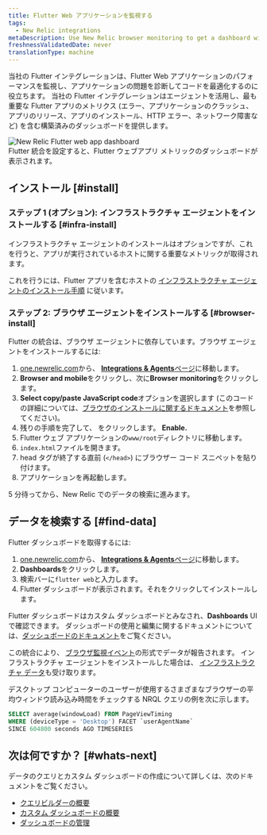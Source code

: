 ```yaml
---
title: Flutter Web アプリケーションを監視する
tags:
  - New Relic integrations
metaDescription: Use New Relic browser monitoring to get a dashboard with metrics from your Flutter web application.
freshnessValidatedDate: never
translationType: machine
---
```


当社の Flutter インテグレーションは、Flutter Web アプリケーションのパフォーマンスを監視し、アプリケーションの問題を診断してコードを最適化するのに役立ちます。 当社の Flutter インテグレーションは<InlinePopover type="browser" />エージェントを活用し、最も重要な Flutter アプリのメトリクス (エラー、アプリケーションのクラッシュ、アプリのリリース、アプリのインストール、HTTP エラー、ネットワーク障害など) を含む構築済みのダッシュボードを提供します。

<img title="New Relic Flutter web app dashboard" alt="New Relic Flutter web app dashboard" src="/images/browser_screenshot-full_flutter-web-dashboard.webp" />

<figcaption>
  Flutter 統合を設定すると、Flutter ウェブアプリ メトリックのダッシュボードが表示されます。
</figcaption>

## インストール [#install]

### ステップ 1 (オプション): インフラストラクチャ エージェントをインストールする [#infra-install]

インフラストラクチャ エージェントのインストールはオプションですが、これを行うと、アプリが実行されているホストに関する重要なメトリックが取得されます。

これを行うには、Flutter アプリを含むホストの [インフラストラクチャ エージェントのインストール手順](/docs/infrastructure/install-infrastructure-agent/get-started/install-infrastructure-agent) に従います。

### ステップ 2: ブラウザ エージェントをインストールする [#browser-install]

Flutter の統合は、ブラウザ エージェントに依存しています。ブラウザ エージェントをインストールするには:

1. [one.newrelic.com](https://one.newrelic.com)から、 [<DNT>**Integrations &amp; Agents**</DNT>ページ](https://one.newrelic.com/marketplace)に移動します。
2. <DNT>**Browser and mobile**</DNT>をクリックし、次に<DNT>**Browser monitoring**</DNT>をクリックします。
3. <DNT>**Select copy/paste JavaScript code**</DNT>オプションを選択します (このコードの詳細については、[ブラウザのインストールに関するドキュメント](/docs/browser/browser-monitoring/installation/install-browser-monitoring-agent)を参照してください)。
4. 残りの手順を完了して、 をクリックします。 <DNT>**Enable.**</DNT>
5. Flutter ウェブ アプリケーションの`www/root`ディレクトリに移動します。
6. `index.html`ファイルを開きます。
7. head タグが終了する直前 (`</head>`) にブラウザー コード スニペットを貼り付けます。
8. アプリケーションを再起動します。

5 分待ってから、New Relic でのデータの検索に進みます。

## データを検索する [#find-data]

Flutter ダッシュボードを取得するには:

1. [one.newrelic.com](https://one.newrelic.com)から、 [<DNT>**Integrations &amp; Agents**</DNT>ページ](https://one.newrelic.com/marketplace)に移動します。
2. <DNT>**Dashboards**</DNT>をクリックします。
3. 検索バーに`flutter web`と入力します。
4. Flutter ダッシュボードが表示されます。それをクリックしてインストールします。

Flutter ダッシュボードはカスタム ダッシュボードとみなされ、<DNT>**Dashboards**</DNT> UIで確認できます。 ダッシュボードの使用と編集に関するドキュメントについては、[ダッシュボードのドキュメント](/docs/query-your-data/explore-query-data/dashboards/introduction-dashboards)をご覧ください。

この統合により、 [ブラウザ監視イベント](/docs/data-apis/understand-data/event-data/events-reported-browser-monitoring)の形式でデータが報告されます。 インフラストラクチャ エージェントをインストールした場合は、 [インフラストラクチャ データ](/docs/infrastructure/manage-your-data/data-instrumentation/default-infrastructure-monitoring-data/#infrastructure-events)も受け取ります。

デスクトップ コンピューターのユーザーが使用するさまざまなブラウザーの平均ウィンドウ読み込み時間をチェックする NRQL クエリの例を次に示します。

```sql
SELECT average(windowLoad) FROM PageViewTiming 
WHERE (deviceType = 'Desktop') FACET `userAgentName` 
SINCE 604800 seconds AGO TIMESERIES
```

## 次は何ですか？ [#whats-next]

データのクエリとカスタム ダッシュボードの作成について詳しくは、次のドキュメントをご覧ください。

* [クエリビルダーの概要](/docs/query-your-data/explore-query-data/query-builder/introduction-query-builder)
* [カスタム ダッシュボードの概要](/docs/query-your-data/explore-query-data/dashboards/introduction-dashboards)
* [ダッシュボードの管理](/docs/query-your-data/explore-query-data/dashboards/manage-your-dashboard)